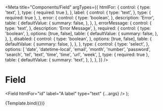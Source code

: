 
<Meta
  title="Components/Field"
  argTypes={{
    htmlFor: {
      control: {
        type: 'text',
      },
      type: { required: true },
    },
    label: {
      control: {
        type: 'text',
      },
      type: { required: true },
    },
    error: {
      control: {
        type: 'boolean',
      },
      description: 'Error',
      table: {
        defaultValue: {
          summary: false,
        },
      },
    },
    errorMessage: {
      control: {
        type: 'text',
      },
      description: 'Error Message',
    },
    required: {
      control: {
        type: 'boolean',
      },
      options: [true, false],
      table: {
        defaultValue: {
          summary: false,
        },
      },
    },
    disabled: {
      control: {
        type: 'boolean',
      },
      options: [true, false],
      table: {
        defaultValue: {
          summary: false,
        },
      },
    },
    type: {
      control: {
        type: 'select',
      },
      options: [
        'date',
        'datetime-local',
        'email',
        'month',
        'number',
        'password',
        'search',
        'tel',
        'text',
        'time',
        'time',
        'url',
        'week',
      ],
      type: { required: true },
      table: {
        defaultValue: {
          summary: 'text',
        },
      },
    },
  }}
/>

# Field

  <Field htmlFor="id" label="A label" type="text" {...args} />
);

<Canvas>
  <Story name="Default">{Template.bind({})}</Story>
</Canvas>

<ArgsTable story="Default" />
